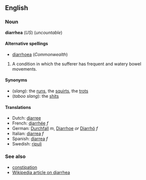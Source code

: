 ==English==
===Noun===
'''diarrhea''' (''US'') (''uncountable'')

====Alternative spellings====
*[[diarrhoea]] (''Commonwealth'')

#A condition in which the sufferer has frequent and watery bowel movements.

====Synonyms====
*(''slang''): the [[runs]], the [[squirts]], the [[trots]]
*(''taboo slang''): the [[shits]]

====Translations====
*Dutch: [[diarree]]
*French: [[diarrhée]] ''f''
*German: [[Durchfall]] ''m'', [[Diarrhoe]] ''or'' [[Diarrhö]] ''f''
*Italian: [[diarrea#Italian|diarrea]] ''f''
*Spanish: [[diarrea#Spanish|diarrea]] ''f''
*Swedish: [[ripuli]]

===See also===
*[[constipation]]
*[[w:diarrhea|Wikipedia article on diarrhea]]